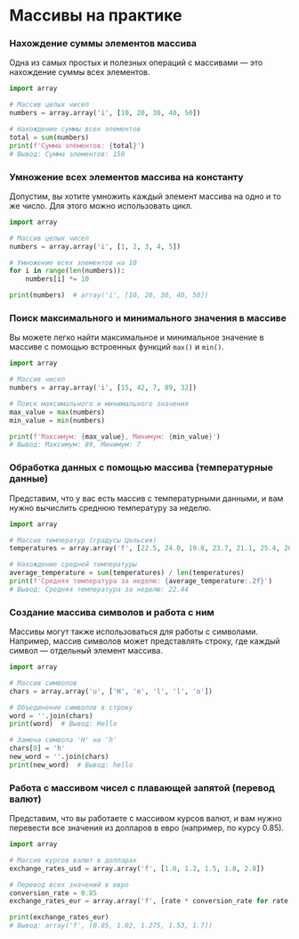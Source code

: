 # Массивы на практике

### Нахождение суммы элементов массива

Одна из самых простых и полезных операций с массивами — это нахождение суммы всех элементов.

```python
import array

# Массив целых чисел
numbers = array.array('i', [10, 20, 30, 40, 50])

# Нахождение суммы всех элементов
total = sum(numbers)
print(f'Сумма элементов: {total}')
# Вывод: Сумма элементов: 150
```

### Умножение всех элементов массива на константу

Допустим, вы хотите умножить каждый элемент массива на одно и то же число. Для этого можно использовать цикл.

```python
import array

# Массив целых чисел
numbers = array.array('i', [1, 2, 3, 4, 5])

# Умножение всех элементов на 10
for i in range(len(numbers)):
    numbers[i] *= 10

print(numbers)  # array('i', [10, 20, 30, 40, 50])
```

### Поиск максимального и минимального значения в массиве

Вы можете легко найти максимальное и минимальное значение в массиве с помощью встроенных функций `max()` и `min()`.

```python
import array

# Массив чисел
numbers = array.array('i', [15, 42, 7, 89, 32])

# Поиск максимального и минимального значения
max_value = max(numbers)
min_value = min(numbers)

print(f'Максимум: {max_value}, Минимум: {min_value}')
# Вывод: Максимум: 89, Минимум: 7
```

### Обработка данных с помощью массива (температурные данные)

Представим, что у вас есть массив с температурными данными, и вам нужно вычислить среднюю температуру за неделю.

```python
import array

# Массив температур (градусы Цельсия)
temperatures = array.array('f', [22.5, 24.0, 19.8, 23.7, 21.1, 25.4, 20.6])

# Нахождение средней температуры
average_temperature = sum(temperatures) / len(temperatures)
print(f'Средняя температура за неделю: {average_temperature:.2f}')
# Вывод: Средняя температура за неделю: 22.44
```

### Создание массива символов и работа с ним

Массивы могут также использоваться для работы с символами. Например, массив символов может представлять строку, где каждый символ — отдельный элемент массива.

```python
import array

# Массив символов
chars = array.array('u', ['H', 'e', 'l', 'l', 'o'])

# Объединение символов в строку
word = ''.join(chars)
print(word)  # Вывод: Hello

# Замена символа 'H' на 'h'
chars[0] = 'h'
new_word = ''.join(chars)
print(new_word)  # Вывод: hello
```

### Работа с массивом чисел с плавающей запятой (перевод валют)

Представим, что вы работаете с массивом курсов валют, и вам нужно перевести все значения из долларов в евро (например, по курсу 0.85).

```python
import array

# Массив курсов валют в долларах
exchange_rates_usd = array.array('f', [1.0, 1.2, 1.5, 1.8, 2.0])

# Перевод всех значений в евро
conversion_rate = 0.85
exchange_rates_eur = array.array('f', [rate * conversion_rate for rate in exchange_rates_usd])

print(exchange_rates_eur)
# Вывод: array('f', [0.85, 1.02, 1.275, 1.53, 1.7])
```
